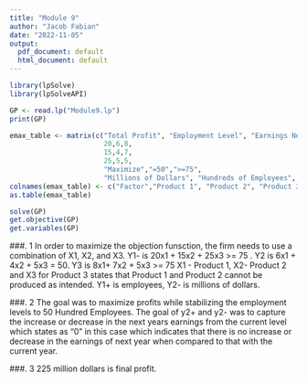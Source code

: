 ```yaml
---
title: "Module 9"
author: "Jacob Fabian"
date: "2022-11-05"
output:
  pdf_document: default
  html_document: default
---
```


```r
library(lpSolve)
library(lpSolveAPI)
```

```r
GP <- read.lp("Module9.lp")
print(GP)
```


```r
emax_table <- matrix(c("Total Profit", "Employment Level", "Earnings Next Year",
                       20,6,8,
                       15,4,7,
                       25,5,5,
                       "Maximize","=50",">=75",
                       "Millions of Dollars", "Hundreds of Employees", "Millions of Dollars"), ncol=6, byrow = F)
colnames(emax_table) <- c("Factor","Product 1", "Product 2", "Product 3", "Goal", "Units")
as.table(emax_table)
```

```r
solve(GP)
get.objective(GP)
get.variables(GP)
```


###. 1 In order to maximize the objection funsction, the firm needs to use a combination of X1, X2, and X3. Y1- is 20x1 + 15x2 + 25x3 >= 75 . Y2 is 6x1 + 4x2 +  5x3 = 50. Y3 is 8x1+ 7x2 + 5x3 >= 75 X1 - Product 1, X2- Product 2 and X3 for Product 3 states that Product 1 and Product 2 cannot be produced as intended. Y1+ is employees, Y2- is millions of dollars. 

###. 2 The goal was to maximize profits while stabilizing the employment levels to 50 Hundred Employees. The goal of y2+ and y2- was to capture the increase or decrease in the next years earnings from the current level which states as "0" in this case which indicates that there is no increase or decrease in the earnings of next year when compared to that with the current year. 

###. 3 225 million dollars is final profit.